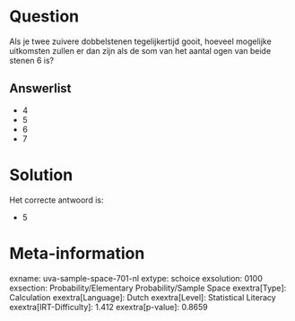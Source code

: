 Question
========

Als je twee zuivere dobbelstenen tegelijkertijd gooit, hoeveel mogelijke
uitkomsten zullen er dan zijn als de som van het aantal ogen van beide
stenen 6 is?

Answerlist
----------

* 4
* 5
* 6
* 7

Solution
========

Het correcte antwoord is: 

* 5

Meta-information
================
exname: uva-sample-space-701-nl
extype: schoice
exsolution: 0100
exsection: Probability/Elementary Probability/Sample Space
exextra[Type]: Calculation
exextra[Language]: Dutch
exextra[Level]: Statistical Literacy
exextra[IRT-Difficulty]: 1.412
exextra[p-value]: 0.8659
